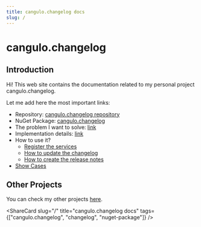 ```yaml
---
title: cangulo.changelog docs
slug: /
---
```



# cangulo.changelog

## Introduction

Hi! This web site contains the documentation related to my personal project cangulo.changelog.

Let me add here the most important links:

* Repository: [cangulo.changelog repository](https://github.com/cangulo-nugets/cangulo.changelog)
* NuGet Package: [cangulo.changelog](https://www.nuget.org/packages/cangulo.changelog/)
* The problem I want to solve: [link](./docs#the-problem-i-want-to-solve)
* Implementation details: [link](./docs/implementation)
* How to use it?
  * [Register the services](./docs/register-the-services)
  * [How to update the changelog](./docs/4a-how-to-update-the-changelog)
  * [How to create the release notes](./docs/4b-how-to-create-release-notes)
* [Show Cases](./docs/show-cases)


## Other Projects

You can check my other projects [here](https://cangulo.github.io/projects).

<AboutMePostArea/>

<ShareCard 
  slug="/" 
  title="cangulo.changelog docs" 
  tags={["cangulo.changelog", "changelog", "nuget-package"]} />
  
<Comments
  slug="/"  />